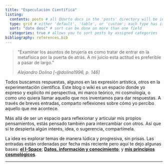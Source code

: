```yaml
---
title: "Especulación Científica"
listing:
  contents: posts # all QUarto docs in the 'posts' directory will be included on your listing page
  type: grid # either 'default', 'table', or 'custom'; each type has its own set of yaml options to include
  sort: "date desc" # sort can be done on more than one field
  categories: true # allows you to sort posts by assigned categories
bibliography: references.bib
---
```


> "Examinar los asuntos de brujería es como tratar de entrar en la metafísica por la puerta de atrás. A mi juicio esta actitud es preferible a pasar de largo."
>
> | *Alejandro Dolina [-@dolina1996, p. 146]*

::: justified
Todos buscamos respuestas, algunos en las expresión artística, otros en la experimentación científica. Este blog o wiki es un espacio donde yo expreso y explicito mi perspectiva, mi marco teórico, mi cosmología, o como uno quiera llamar aquello que nos inventamos para dar respuestas. A través de breves entradas, comparto reflexiones sobre cómo yo percibo aquello que me acontece.  

Más allá de ser un espacio para reflexionar y articular mis propios pensamientos, estás pensado también para intercambiar con otros. Así que si te despierta algún interés, idea, o sugerencia, compartímela. 

La idea es explorar temas de manera lúdica y progresiva, sin prisas. Las entradas están ordenadas por fecha más reciente pero aquí te dejo algunas bases: [**el I-Space**](posts/20231027-ispaceBasics/index.qmd); [**Datos, información y conocimiento**](/posts/20231111-dataInformationKnowledge/index.qmd); y [**mis principios cosmológicos**](/posts/20231028-cosmologicalPrinciples/index.qmd).
:::

------------------------------------------------------------------------
